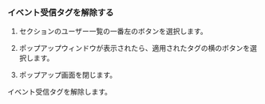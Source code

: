 ### イベント受信タグを解除する

1. <Cmdname sid="alert_receive_settings_by_member" className="uitext" />セクションのユーザー一覧の一番左の<LinkImage img="ico-add.svg" desc="詳細アイコン" />ボタンを選択します。

2. <Cmdname sid="event_tag" className="uitext" />ポップアップウィンドウが表示されたら、適用されたタグの横の<LinkImage img="ico-close.svg" desc="閉じる" />ボタンを選択します。

3. <Cmdname sid="event_tag" className="uitext" />ポップアップ画面を閉じます。

イベント受信タグを解除します。
